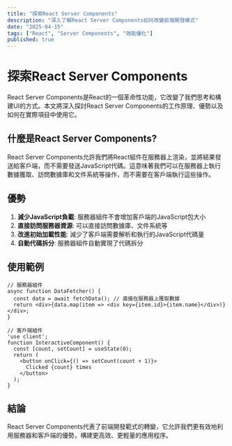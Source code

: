 ```yaml
---
title: "探索React Server Components"
description: "深入了解React Server Components如何改變前端開發模式"
date: "2025-04-15"
tags: ["React", "Server Components", "效能優化"]
published: true
---
```


# 探索React Server Components

React Server Components是React的一個革命性功能，它改變了我們思考和構建UI的方式。本文將深入探討React Server Components的工作原理、優勢以及如何在實際項目中使用它。

## 什麼是React Server Components?

React Server Components允許我們將React組件在服務器上渲染，並將結果發送給客戶端，而不需要發送JavaScript代碼。這意味著我們可以在服務器上執行數據獲取、訪問數據庫和文件系統等操作，而不需要在客戶端執行這些操作。

## 優勢

1. **減少JavaScript負載**: 服務器組件不會增加客戶端的JavaScript包大小
2. **直接訪問服務器資源**: 可以直接訪問數據庫、文件系統等
3. **改進初始加載性能**: 減少了客戶端需要解析和執行的JavaScript代碼量
4. **自動代碼拆分**: 服務器組件自動實現了代碼拆分

## 使用範例

```tsx
// 服務器組件
async function DataFetcher() {
  const data = await fetchData(); // 直接在服務器上獲取數據
  return <div>{data.map(item => <div key={item.id}>{item.name}</div>)}</div>;
}

// 客戶端組件
'use client';
function InteractiveComponent() {
  const [count, setCount] = useState(0);
  return (
    <button onClick={() => setCount(count + 1)}>
      Clicked {count} times
    </button>
  );
}
```

## 結論

React Server Components代表了前端開發範式的轉變，它允許我們更有效地利用服務器和客戶端的優勢，構建更高效、更輕量的應用程序。